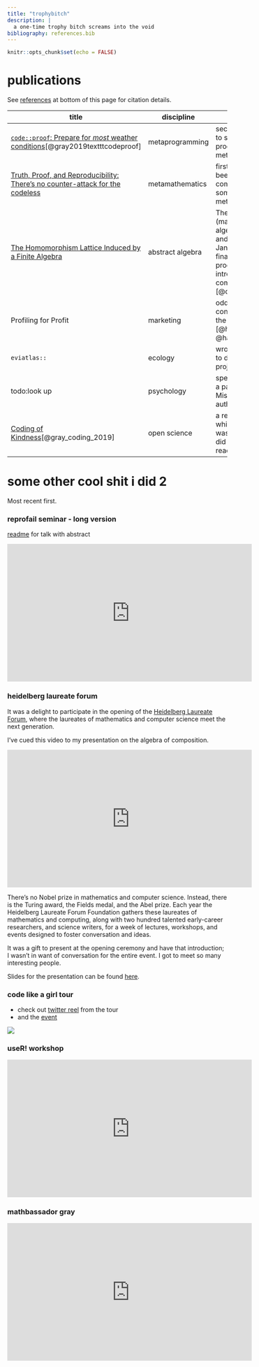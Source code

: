 ```yaml
---
title: "trophybitch"
description: |
  a one-time trophy bitch screams into the void
bibliography: references.bib
---
```


```r
knitr::opts_chunk$set(echo = FALSE)
```



# publications

See [references](#references) at bottom of this page for citation details.

title | discipline | description
--|-|----
[`code::proof`: Prepare for *most* weather conditions](https://arxiv.org/abs/1910.06964)[@gray2019textttcodeproof] | metaprogramming | second paper from thesis,  accepted to springer computer science proceedings something something, metaprogramming 
[Truth, Proof, and Reproducibility: There's no counter-attack for the codeless](https://arxiv.org/abs/1907.05947) | metamathematics | first paper from current thesis has been accepted into springer computer proceedings something something, metamathematics[@gray_truth_2019]
[The Homomorphism Lattice Induced by a Finite Algebra](https://link.springer.com/epdf/10.1007/s11083-017-9426-3?author_access_token=Tx3I0PNwg5dFrahH71DncPe4RwlQNchNByi7wbcMAY5xivQFAeypeZYbpkYiIm56ubi44Xeb3jQJh6Y2LL8MDMMBjFNWvxCIzyDBkmDI7ZtY6XFcn9qUBg5X3MB3WdDpzOfXDt4InQo_9PdfLHknPw==) | abstract algebra | The publication of my honours (masters-level) thesis in abstract algebra. Authorship is alphabetical and equal in mathematics. Brian and Jane did a great deal of work on the final paper. But in my thesis, the proofs were all (but two small introductory proofs Brian wrote for completeness) my own. [@davey_homomorphism_2018]
Profiling for Profit | marketing | oddly enough, an award-winning consumer behaviour paper, best in the business ethics track [@harrison_ethical_2010; @harrison_profiling_2012]
`eviatlas::` | ecology | wrote one paragraph and contributed to discussion on this ecology project[@haddaway_eviatlas_2019]
todo:look up | psychology | spent two deep-dive days conjuring a package out of an equation for the Misinformation Lab, and two co-authored papers are submitted
[Coding of Kindness](https://softloud.github.io/codingofkindness/)[@gray_coding_2019] | open science | a rephrasing of the Code of Conduct, which did not win over the people I was trying to communicate with, but did mean that other survivors reached out, and that was quite lovely

# some other cool shit i did 2

Most recent first.

### reprofail seminar - long version

[readme](https://github.com/softloud/onetimetrophybitch/tree/master/talks/reproducibility-fail) for talk with abstract

<iframe width="560" height="315" src="https://www.youtube.com/embed/yOGV2OaFjP8" frameborder="0" allow="accelerometer; autoplay; clipboard-write; encrypted-media; gyroscope; picture-in-picture" allowfullscreen></iframe>



### heidelberg laureate forum 

It was a delight to participate in the opening of the [Heidelberg Laureate Forum](https://www.heidelberg-laureate-forum.org/), where the laureates of mathematics and computer science meet the next generation. 

I've cued this video to my presentation on the algebra of composition.

<iframe width="560" height="315" src="https://www.youtube.com/embed/lJtdOsjy59A?start=2119" frameborder="0" allow="accelerometer; autoplay; encrypted-media; gyroscope; picture-in-picture" allowfullscreen></iframe>

There's no Nobel prize in mathematics and computer science. Instead, there is the Turing award, the Fields medal, and the Abel prize. Each year the Heidelberg Laureate Forum Foundation gathers these laureates of mathematics and computing, along with two hundred talented early-career researchers, and science writers, for a week of lectures, workshops, and events designed to foster conversation and ideas. 

It was a gift to present at the opening ceremony and have that introduction; I wasn't in want of conversation for the entire event. I got to meet so many interesting people. 

Slides for the presentation can be found [here](https://softloud.github.io/onetimetrophybitch/talks/hlf/hlf-2019-xaringan.html#1).

### code like a girl tour

- check out [twitter reel](https://twitter.com/i/moments/1027200380600348673) from the tour
- and the [event](https://codelikeagirl.org/states/act/2018/september/data-storytelling-with-charles-gray-launch-event/)

![](figs/code-like-a-girl.jpg)

### useR! workshop

<iframe width="560" height="315" src="https://www.youtube.com/embed/AmqxVDlfKQY" frameborder="0" allow="accelerometer; autoplay; encrypted-media; gyroscope; picture-in-picture" allowfullscreen></iframe>


### mathbassador gray

<iframe width="560" height="315" src="https://www.youtube.com/embed/o0Rqz8Hgacc" frameborder="0" allow="accelerometer; autoplay; encrypted-media; gyroscope; picture-in-picture" allowfullscreen></iframe>